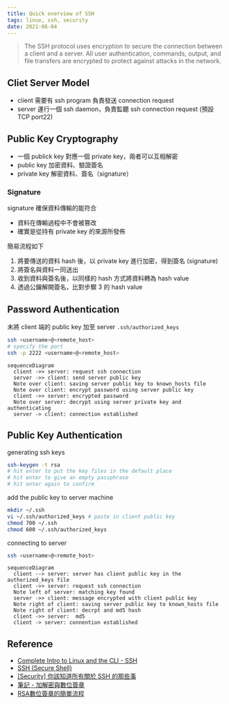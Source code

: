 ```yaml
---
title: Quick overview of SSH
tags: linux, ssh, security
date: 2021-06-04
---
```


>The SSH protocol uses encryption to secure the connection between a client and a server. All user authentication, commands, output, and file transfers are encrypted to protect against attacks in the network.

## Cliet Server Model

- client 需要有 ssh program 負責發送 connection request
- server 運行一個 ssh daemon，負責監聽 ssh connection request (預設 TCP port22)

## Public Key Cryptography
  
- 一個 publick key 對應一個 private key，兩者可以互相解密
- public key 加密資料、驗證簽名
- private key 解密資料、簽名（signature）

### Signature

signature 確保資料傳輸的能符合

- 資料在傳輸過程中不會被篡改
- 確實是從持有 private key 的來源所發佈

簡易流程如下

1. 將要傳送的資料 hash 後，以 private key 進行加密，得到簽名 (signature)
1. 將簽名與資料一同送出
1. 收到資料與簽名後，以同樣的 hash 方式將資料轉為 hash value
1. 透過公鑰解開簽名，比對步驟 3 的 hash value
  
## Password Authentication

未將 client 端的 public key 加至 server `.ssh/authorized_keys`

```bash
ssh <username>@<remote_host>
# specify the port
ssh -p 2222 <username>@<remote_host>
```

```mermaid
sequenceDiagram
  client ->> server: request ssh connection
  server ->> client: send server public key
  Note over client: saving server public key to known_hosts file
  Note over client: encrypt password using server public key 
  client ->> server: encrypted password
  Note over server: decrypt using server private key and authenticating
  server -> client: connection established
```

## Public Key Authentication

generating ssh keys

```bash
ssh-keygen -t rsa
# hit enter to put the key files in the default place
# hit enter to give an empty passphrase
# hit enter again to confirm
```

add the public key to server machine

```bash
mkdir ~/.ssh
vi ~/.ssh/authorized_keys # paste in client public key
chmod 700 ~/.ssh
chmod 600 ~/.ssh/authorized_keys
```

connecting to server

```bash
ssh <username>@<remote_host>
```

```mermaid
sequenceDiagram
  client --> server: server has client public key in the authorized_keys file
  client ->> server: request ssh connection
  Note left of server: matching key found
  server ->> client: message encrypted with client public key
  Note right of client: saving server public key to known_hosts file
  Note right of client: decrpt and md5 hash
  client ->> server:  md5
  client -> server: connention established
```

## Reference

- [Complete Intro to Linux and the CLI - SSH](https://btholt.github.io/complete-intro-to-linux-and-the-cli/ssh)
- [SSH (Secure Shell)](https://www.ssh.com/academy/ssh#the-ssh-protocol)
- [[Security] 你該知道所有關於 SSH 的那些事](https://jennycodes.me/posts/security-ssh)
- [筆記 - 加解密與數位簽章](https://sibevin.github.io/posts/2017-05-19-113900-notes-encryption-digital-signature)
- [RSA數位簽章的簡單流程](https://dotblogs.com.tw/litfal/2014/03/08/144298)
